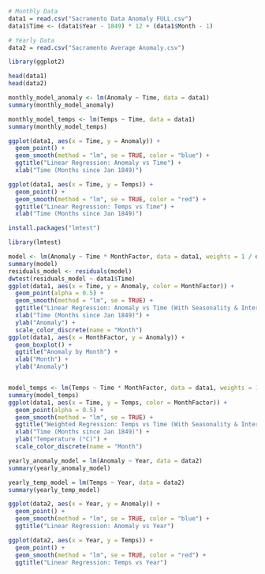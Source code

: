 ```r
# Monthly Data
data1 = read.csv("Sacramento Data Anomaly FULL.csv")
data1$Time <- (data1$Year - 1849) * 12 + (data1$Month - 1)

# Yearly Data
data2 = read.csv("Sacramento Average Anomaly.csv")
```

```r
library(ggplot2)
```

```r
head(data1)
head(data2)
```

```r
monthly_model_anomaly <- lm(Anomaly ~ Time, data = data1)
summary(monthly_model_anomaly)
```

```r
monthly_model_temps <- lm(Temps ~ Time, data = data1)
summary(monthly_model_temps)
```

```r
ggplot(data1, aes(x = Time, y = Anomaly)) +
  geom_point() +
  geom_smooth(method = "lm", se = TRUE, color = "blue") +
  ggtitle("Linear Regression: Anomaly vs Time") +
  xlab("Time (Months since Jan 1849)")
```

```r
ggplot(data1, aes(x = Time, y = Temps)) +
  geom_point() +
  geom_smooth(method = "lm", se = TRUE, color = "red") +
  ggtitle("Linear Regression: Temps vs Time") +
  xlab("Time (Months since Jan 1849)")
```

 ```r
install.packages("lmtest")
```

```r
library(lmtest)

model <- lm(Anomaly ~ Time * MonthFactor, data = data1, weights = 1 / data1$Unc)
summary(model)
residuals_model <- residuals(model)
dwtest(residuals_model ~ data1$Time)
ggplot(data1, aes(x = Time, y = Anomaly, color = MonthFactor)) +
  geom_point(alpha = 0.5) +
  geom_smooth(method = "lm", se = TRUE) +
  ggtitle("Linear Regression: Anomaly vs Time (With Seasonality & Interaction)") +
  xlab("Time (Months since Jan 1849)") +
  ylab("Anomaly") +
  scale_color_discrete(name = "Month")
ggplot(data1, aes(x = MonthFactor, y = Anomaly)) +
  geom_boxplot() +
  ggtitle("Anomaly by Month") +
  xlab("Month") +
  ylab("Anomaly")


model_temps <- lm(Temps ~ Time * MonthFactor, data = data1, weights = 1 / data1$Unc)
summary(model_temps)
ggplot(data1, aes(x = Time, y = Temps, color = MonthFactor)) +
  geom_point(alpha = 0.5) +
  geom_smooth(method = "lm", se = TRUE) +
  ggtitle("Weighted Regression: Temps vs Time (With Seasonality & Interaction)") +
  xlab("Time (Months since Jan 1849)") +
  ylab("Temperature (°C)") +
  scale_color_discrete(name = "Month")

```

```r
yearly_anomaly_model = lm(Anomaly ~ Year, data = data2)
summary(yearly_anomaly_model)
```


```r
yearly_temp_model = lm(Temps ~ Year, data = data2)
summary(yearly_temp_model)
```

```r
ggplot(data2, aes(x = Year, y = Anomaly)) +
  geom_point() +
  geom_smooth(method = "lm", se = TRUE, color = "blue") +
  ggtitle("Linear Regression: Anomaly vs Year")
```

```r
ggplot(data2, aes(x = Year, y = Temps)) +
  geom_point() +
  geom_smooth(method = "lm", se = TRUE, color = "red") +
  ggtitle("Linear Regression: Temps vs Year")
```

